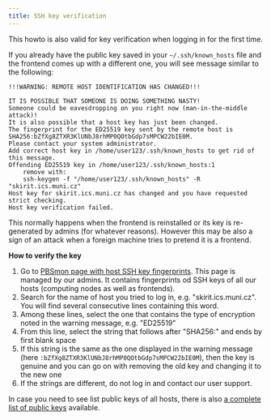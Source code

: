 ```yaml
---
title: SSH key verification
---
```

<Callout type="info">
    This howto is also valid for key verification when logging in for the first time.
</Callout>

If you already have the public key saved in your `~/.ssh/known_hosts` file and the frontend comes up with a different one, you will see message similar to the following: 
```
!!!WARNING: REMOTE HOST IDENTIFICATION HAS CHANGED!!!

IT IS POSSIBLE THAT SOMEONE IS DOING SOMETHING NASTY!
Someone could be eavesdropping on you right now (man-in-the-middle attack)!
It is also possible that a host key has just been changed.
The fingerprint for the ED25519 key sent by the remote host is
SHA256:bZfXg8ZTXR3KlUNbJ8rhMP0QOtbGdp7sMPCW22bIE0M.
Please contact your system administrator.
Add correct host key in /home/user123/.ssh/known_hosts to get rid of this message.
Offending ED25519 key in /home/user123/.ssh/known_hosts:1
    remove with:
    ssh-keygen -f "/home/user123/.ssh/known_hosts" -R "skirit.ics.muni.cz"
Host key for skirit.ics.muni.cz has changed and you have requested strict checking.
Host key verification failed.
```

This normally happens when the frontend is reinstalled or its key is re-generated by admins (for whatever reasons). However this may be also a sign of an attack when a foreign machine tries to pretend it is a frontend.

**How to verify the key**

 1. Go to [PBSmon page with host SSH key fingerprints](https://metavo.metacentrum.cz/ssh_known_hosts.fp). This page is managed by our admins. It contains fingerprints od SSH keys of all our hosts (computing nodes as well as frontends).
 2. Search for the name of host you tried to log in, e.g. "skirit.ics.muni.cz". You will find several consecutive lines containing this word. 
 3. Among these lines, select the one that contains the type of encryption noted in the warning message, e.g. "ED25519"
 4. From this line, select the string that follows after "SHA256:" and ends by first blank space
 5. If this string is the same as the one displayed in the warning message (here `:bZfXg8ZTXR3KlUNbJ8rhMP0QOtbGdp7sMPCW22bIE0M`), then the key is genuine and you can go on with removing the old key and changing it to the new one
 6. If the strings are different, do not log in and contact our user support.

In case you need to see list public keys of all hosts, there is also [a complete list of public keys](https://metavo.metacentrum.cz/ssh_known_hosts) available.


